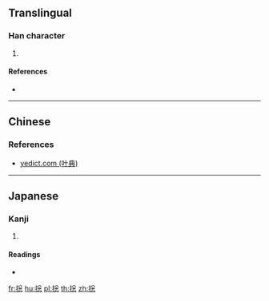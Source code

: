 {{character info/new}}
{{also|總}}
==Translingual==

===Han character===
{{Han char|rn=64|rad=手|as=08|sn=11|four=|canj=QCIP|ids=⿰扌忩}}

# {{defn|Han|sort=手08}}

====References====
* {{Han ref|kx=0435.200|dkj=12212|dj=0785.040|hdz=31902.020|uh=6374|ud=25460}}

----

==Chinese==
{{zh-see|總|v}}

===References===
* [http://yedict.com/htm/63/6374.htm yedict.com (叶典)]

----

==Japanese==

===Kanji===
{{ja-kanji|grade=|rs=手08}}

# {{defn|lang=ja|sort=手08}}

====Readings====
* {{ja-readings|on=[[ふん]] (fun), [[そう]] (sō)|kun=}}

[[fr:捴]]
[[hu:捴]]
[[pl:捴]]
[[th:捴]]
[[zh:捴]]